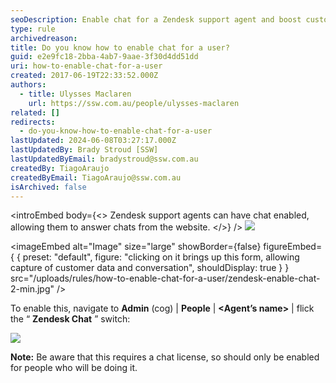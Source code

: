 ```yaml
---
seoDescription: Enable chat for a Zendesk support agent and boost customer engagement with seamless online conversations.
type: rule
archivedreason:
title: Do you know how to enable chat for a user?
guid: e2e9fc18-2bba-4ab7-9aae-3f30d4dd51dd
uri: how-to-enable-chat-for-a-user
created: 2017-06-19T22:33:52.000Z
authors:
  - title: Ulysses Maclaren
    url: https://ssw.com.au/people/ulysses-maclaren
related: []
redirects:
  - do-you-know-how-to-enable-chat-for-a-user
lastUpdated: 2024-06-08T03:27:17.000Z
lastUpdatedBy: Brady Stroud [SSW]
lastUpdatedByEmail: bradystroud@ssw.com.au
createdBy: TiagoAraujo
createdByEmail: TiagoAraujo@ssw.com.au
isArchived: false
---
```


<introEmbed
  body={<>
Zendesk support agents can have chat enabled, allowing them to answer chats from the website.
  </>}
/>
![](/uploads/rules/how-to-enable-chat-for-a-user/zendesk-enable-chat-1-min.jpg)


<imageEmbed
  alt="Image"
  size="large"
  showBorder={false}
  figureEmbed={ {
    preset: "default",
    figure: "clicking on it brings up this form, allowing capture of customer data and conversation",
    shouldDisplay: true
  } }
  src="/uploads/rules/how-to-enable-chat-for-a-user/zendesk-enable-chat-2-min.jpg"
/>


To enable this, navigate to **Admin** (cog) | **People** | **&lt;Agent’s name&gt;** | flick the “ **Zendesk Chat** ” switch:

![](/uploads/rules/how-to-enable-chat-for-a-user/zendesk-enable-chat-3-min.jpg)

**Note:** Be aware that this requires a chat license, so should only be enabled for people who will be doing it.
